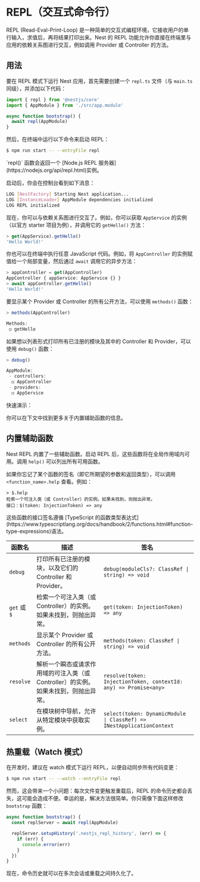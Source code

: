 
# REPL（交互式命令行）

REPL (Read-Eval-Print-Loop) 是一种简单的交互式编程环境，它接收用户的单行输入，求值后，再将结果打印出来。Nest 的 REPL 功能允许你直接在终端里与应用的依赖关系图进行交互，例如调用 Provider 或 Controller 的方法。

## 用法

要在 REPL 模式下运行 Nest 应用，首先需要创建一个 `repl.ts` 文件（与 `main.ts` 同级），并添加以下代码：

```ts filename='repl.ts'
import { repl } from '@nestjs/core'
import { AppModule } from './src/app.module'

async function bootstrap() {
  await repl(AppModule)
}
```

然后，在终端中运行以下命令来启动 REPL：

```bash
$ npm run start -- --entryFile repl
```

<CalloutInfo>
  `repl()` 函数会返回一个 [Node.js REPL
  服务器](https://nodejs.org/api/repl.html)实例。
</CalloutInfo>

启动后，你会在控制台看到如下消息：

```bash
LOG [NestFactory] Starting Nest application...
LOG [InstanceLoader] AppModule dependencies initialized
LOG REPL initialized
```

现在，你可以与依赖关系图进行交互了。例如，你可以获取 `AppService` 的实例（以官方 starter 项目为例），并调用它的 `getHello()` 方法：

```ts
> get(AppService).getHello()
'Hello World!'
```

你也可以在终端中执行任意 JavaScript 代码。例如，将 `AppController` 的实例赋值给一个局部变量，然后通过 `await` 调用它的异步方法：

```ts
> appController = get(AppController)
AppController { appService: AppService {} }
> await appController.getHello()
'Hello World!'
```

要显示某个 Provider 或 Controller 的所有公开方法，可以使用 `methods()` 函数：

```ts
> methods(AppController)

Methods:
 ◻ getHello
```

如果想以列表形式打印所有已注册的模块及其中的 Controller 和 Provider，可以使用 `debug()` 函数：

```ts
> debug()

AppModule:
 - controllers:
  ◻ AppController
 - providers:
  ◻ AppService
```

快速演示：

<DocImage src={replImage} alt="REPL 示例" placeholder={undefined} />

你可以在下文中找到更多关于内置辅助函数的信息。

## 内置辅助函数

Nest REPL 内置了一些辅助函数。启动 REPL 后，这些函数将在全局作用域内可用。调用 `help()` 可以列出所有可用函数。

如果你忘记了某个函数的签名（即它所期望的参数和返回类型），可以调用 `<function_name>.help` 查看。例如：

```
> $.help
检索一个可注入类（或 Controller）的实例。如果未找到，则抛出异常。
接口：$(token: InjectionToken) => any
```

<CalloutInfo>
  这些函数的接口签名遵循 [TypeScript
  的函数类型表达式](https://www.typescriptlang.org/docs/handbook/2/functions.html#function-type-expressions)语法。
</CalloutInfo>

| 函数名                                                | 描述                                                                                | 签名                                                                  |
| ----------------------------------------------------- | ----------------------------------------------------------------------------------- | --------------------------------------------------------------------- |
| `debug`                                               | 打印所有已注册的模块，以及它们的 Controller 和 Provider。                           | `debug(moduleCls?: ClassRef \| string) => void`                       |
| <div className='whitespace-nowrap'>`get` 或 `$`</div> | 检索一个可注入类（或 Controller）的实例。如果未找到，则抛出异常。                   | `get(token: InjectionToken) => any`                                   |
| `methods`                                             | 显示某个 Provider 或 Controller 的所有公开方法。                                    | `methods(token: ClassRef \| string) => void`                          |
| `resolve`                                             | 解析一个瞬态或请求作用域的可注入类（或 Controller）的实例。如果未找到，则抛出异常。 | `resolve(token: InjectionToken, contextId: any) => Promise<any>`      |
| `select`                                              | 在模块树中导航，允许从特定模块中获取实例。                                          | `select(token: DynamicModule \| ClassRef) => INestApplicationContext` |

## 热重载（Watch 模式）

在开发时，建议在 watch 模式下运行 REPL，以便自动同步所有代码变更：

```bash
$ npm run start -- --watch --entryFile repl
```

然而，这会带来一个小问题：每次文件变更触发重载后，REPL 的命令历史都会丢失，这可能会造成不便。幸运的是，解决方法很简单。你只需像下面这样修改 `bootstrap` 函数：

```ts
async function bootstrap() {
  const replServer = await repl(AppModule)

  replServer.setupHistory('.nestjs_repl_history', (err) => {
    if (err) {
      console.error(err)
    }
  })
}
```

现在，命令历史就可以在多次会话或重载之间持久化了。
